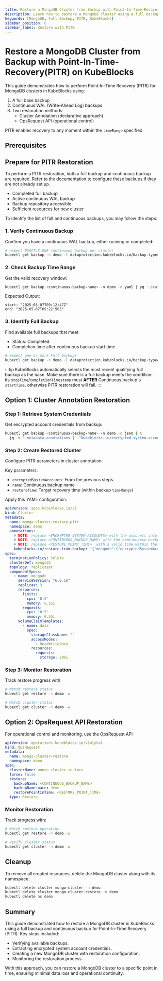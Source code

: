 ```yaml
---
title: Restore a MongoDB Cluster from Backup with Point-In-Time-Recovery(PITR) on KubeBlocks
description: Learn how to restore a MongoDB cluster using a full backup and continuous binlog backup for Point-In-Time Recovery (PITR) on KubeBlocks.
keywords: [MongoDB, Full Backup, PITR, KubeBlocks]
sidebar_position: 6
sidebar_label: Restore with PITR
---
```



# Restore a MongoDB Cluster from Backup with Point-In-Time-Recovery(PITR) on KubeBlocks

This guide demonstrates how to perform Point-In-Time Recovery (PITR) for MongoDB clusters in KubeBlocks using:

1. A full base backup
2. Continuous WAL (Write-Ahead Log) backups
3. Two restoration methods:
   - Cluster Annotation (declarative approach)
   - OpsRequest API (operational control)

PITR enables recovery to any moment within the `timeRange` specified.

## Prerequisites


<Prerequisites />

## Prepare for PITR Restoration
To perform a PITR restoration, both a full backup and continuous backup are required. Refer to the documentation to configure these backups if they are not already set up.

- Completed full backup
- Active continuous WAL backup
- Backup repository accessible
- Sufficient resources for new cluster

To identify the list of full and continuous backups, you may follow the steps:

### 1. Verify Continuous Backup
Confirm you have a continuous WAL backup, either running or completed:

```bash
# expect EXACTLY ONE continuous backup per cluster
kubectl get backup -n demo -l dataprotection.kubeblocks.io/backup-type=Continuous,app.kubernetes.io/instance=mongo-cluster
```

### 2. Check Backup Time Range
Get the valid recovery window:

```bash
kubectl get backup <continuous-backup-name> -n demo -o yaml | yq '.status.timeRange'
```

Expected Output:
```text
start: "2025-05-07T09:12:47Z"
end: "2025-05-07T09:22:50Z"
```

### 3. Identify Full Backup
Find available full backups that meet:
- Status: Completed
- Completion time after continuous backup start time

```bash
# expect one or more Full backups
kubectl get backup -n demo -l dataprotection.kubeblocks.io/backup-type=Full,app.kubernetes.io/instance=mongo-cluster
```

:::tip
KubeBlocks automatically selects the most recent qualifying full backup as the base.
Make sure there is a full backup meets the condition: its `stopTime`/`completionTimestamp` must **AFTER** Continuous backup's `startTime`, otherwise PITR restoration will fail.
:::

## Option 1: Cluster Annotation Restoration

### Step 1: Retrieve System Credentials
Get encrypted account credentials from backup:

```bash
kubectl get backup <continuous-backup-name> -n demo -o json | \
  jq -m '.metadata.annotations | ."kubeblocks.io/encrypted-system-accounts" | fromjson .mongodb | tojson | gsub("\""; "\\\"")'
```

### Step 2: Create Restored Cluster
Configure PITR parameters in cluster annotation:

Key parameters:
- `encryptedSystemAccounts`: From the previous steps
- `name`: Continuous backup name
- `restoreTime`: Target recovery time (within backup `timeRange`)

Apply this YAML configuration:
```yaml
apiVersion: apps.kubeblocks.io/v1
kind: Cluster
metadata:
  name: mongo-cluster-restore-pitr
  namespace: demo
  annotations:
    # NOTE: replace <ENCRYPTED-SYSTEM-ACCOUNTS> with the accounts info from you backup
    # NOTE: replace <CONTINUOUS_BACKUP_NAME> with the continuouse backup name
    # NOTE: replace <RESTORE_POINT_TIME>  with a valid time within the backup timeRange.
    kubeblocks.io/restore-from-backup: '{"mongodb":{"encryptedSystemAccounts":"<ENCRYPTED-SYSTEM-ACCOUNTS>","name":"<CONTINUOUS_BACKUP_NAME>","namespace":"demo","restoreTime":"<RESTORE_POINT_TIME>","volumeRestorePolicy":"Parallel"}}'
spec:
  terminationPolicy: Delete
  clusterDef: mongodb
  topology: replicaset
  componentSpecs:
    - name: mongodb
      serviceVersion: "6.0.16"
      replicas: 3
      resources:
        limits:
          cpu: '0.5'
          memory: 0.5Gi
        requests:
          cpu: '0.5'
          memory: 0.5Gi
      volumeClaimTemplates:
        - name: data
          spec:
            storageClassName: ""
            accessModes:
              - ReadWriteOnce
            resources:
              requests:
                storage: 20Gi
```

### Step 3: Monitor Restoration
Track restore progress with:

```bash
# Watch restore status
kubectl get restore -n demo -w

# Watch cluster status
kubectl get cluster -n demo -w
```

## Option 2: OpsRequest API Restoration

For operational control and monitoring, use the OpsRequest API:

```yaml
apiVersion: operations.kubeblocks.io/v1alpha1
kind: OpsRequest
metadata:
  name: mongo-cluster-restore
  namespace: demo
spec:
  clusterName: mongo-cluster-restore
  force: false
  restore:
    backupName: <CONTINUOUS_BACKUP_NAME>
    backupNamespace: demo
    restorePointInTime: <RESTORE_POINT_TIME>
  type: Restore
```

### Monitor Restoration
Track progress with:

```bash
# Watch restore operation
kubectl get restore -n demo -w

# Verify cluster status
kubectl get cluster -n demo -w
```

## Cleanup
To remove all created resources, delete the MongoDB cluster along with its namespace:

```bash
kubectl delete cluster mongo-cluster -n demo
kubectl delete cluster mongo-cluster-restore -n demo
kubectl delete ns demo
```

## Summary
This guide demonstrated how to restore a MongoDB cluster in KubeBlocks using a full backup and continuous backup for Point-In-Time Recovery (PITR). Key steps included:
- Verifying available backups.
- Extracting encrypted system account credentials.
- Creating a new MongoDB cluster with restoration configuration.
- Monitoring the restoration process.

With this approach, you can restore a MongoDB cluster to a specific point in time, ensuring minimal data loss and operational continuity.

